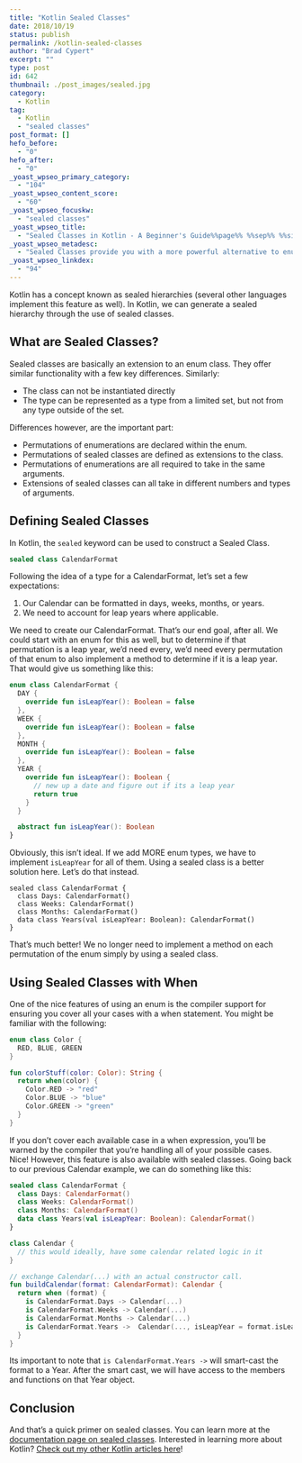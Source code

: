 ```yaml
---
title: "Kotlin Sealed Classes"
date: 2018/10/19
status: publish
permalink: /kotlin-sealed-classes
author: "Brad Cypert"
excerpt: ""
type: post
id: 642
thumbnail: ./post_images/sealed.jpg
category:
  - Kotlin
tag:
  - Kotlin
  - "sealed classes"
post_format: []
hefo_before:
  - "0"
hefo_after:
  - "0"
_yoast_wpseo_primary_category:
  - "104"
_yoast_wpseo_content_score:
  - "60"
_yoast_wpseo_focuskw:
  - "sealed classes"
_yoast_wpseo_title:
  - "Sealed Classes in Kotlin - A Beginner's Guide%%page%% %%sep%% %%sitename%%"
_yoast_wpseo_metadesc:
  - "Sealed Classes provide you with a more powerful alternative to enumerations in Kotlin. You can use sealed classes to help solve problems that enums wouldnt."
_yoast_wpseo_linkdex:
  - "94"
---
```


Kotlin has a concept known as sealed hierarchies (several other languages implement this feature as well). In Kotlin, we can generate a sealed hierarchy through the use of sealed classes.

## What are Sealed Classes?

Sealed classes are basically an extension to an enum class. They offer similar functionality with a few key differences. Similarly:

- The class can not be instantiated directly
- The type can be represented as a type from a limited set, but not from any type outside of the set.

Differences however, are the important part:

- Permutations of enumerations are declared within the enum.
- Permutations of sealed classes are defined as extensions to the class.
- Permutations of enumerations are all required to take in the same arguments.
- Extensions of sealed classes can all take in different numbers and types of arguments.

## Defining Sealed Classes

In Kotlin, the `sealed` keyword can be used to construct a Sealed Class.

```kotlin
sealed class CalendarFormat
```

Following the idea of a type for a CalendarFormat, let’s set a few expectations:

1. Our Calendar can be formatted in days, weeks, months, or years.
2. We need to account for leap years where applicable.

We need to create our CalendarFormat. That’s our end goal, after all. We could start with an enum for this as well, but to determine if that permutation is a leap year, we’d need every, we’d need every permutation of that enum to also implement a method to determine if it is a leap year. That would give us something like this:

```kotlin
enum class CalendarFormat {
  DAY {
    override fun isLeapYear(): Boolean = false
  },
  WEEK {
    override fun isLeapYear(): Boolean = false
  },
  MONTH {
    override fun isLeapYear(): Boolean = false
  },
  YEAR {
    override fun isLeapYear(): Boolean {
      // new up a date and figure out if its a leap year
      return true
    }
  }

  abstract fun isLeapYear(): Boolean
}

```

Obviously, this isn’t ideal. If we add MORE enum types, we have to implement `isLeapYear` for all of them. Using a sealed class is a better solution here. Let’s do that instead.

```
sealed class CalendarFormat {
  class Days: CalendarFormat()
  class Weeks: CalendarFormat()
  class Months: CalendarFormat()
  data class Years(val isLeapYear: Boolean): CalendarFormat()
}
```

That’s much better! We no longer need to implement a method on each permutation of the enum simply by using a sealed class.

## Using Sealed Classes with When

One of the nice features of using an enum is the compiler support for ensuring you cover all your cases with a when statement. You might be familiar with the following:

```kotlin
enum class Color {
  RED, BLUE, GREEN
}

fun colorStuff(color: Color): String {
  return when(color) {
    Color.RED -> "red"
    Color.BLUE -> "blue"
    Color.GREEN -> "green"
  }
}

```

If you don’t cover each available case in a when expression, you’ll be warned by the compiler that you’re handling all of your possible cases. Nice! However, this feature is also available with sealed classes. Going back to our previous Calendar example, we can do something like this:

```kotlin
sealed class CalendarFormat {
  class Days: CalendarFormat()
  class Weeks: CalendarFormat()
  class Months: CalendarFormat()
  data class Years(val isLeapYear: Boolean): CalendarFormat()
}

class Calendar {
  // this would ideally, have some calendar related logic in it
}

// exchange Calendar(...) with an actual constructor call.
fun buildCalendar(format: CalendarFormat): Calendar {
  return when (format) {
    is CalendarFormat.Days -> Calendar(...)
    is CalendarFormat.Weeks -> Calendar(...)
    is CalendarFormat.Months -> Calendar(...)
    is CalendarFormat.Years ->  Calendar(..., isLeapYear = format.isLeapYear)
  }
}
```

Its important to note that `is CalendarFormat.Years ->` will smart-cast the format to a Year. After the smart cast, we will have access to the members and functions on that Year object.

## Conclusion

And that’s a quick primer on sealed classes. You can learn more at the [documentation page on sealed classes](https://kotlinlang.org/docs/reference/sealed-classes.html). Interested in learning more about Kotlin? [Check out my other Kotlin articles here](http://www.bradcypert.com/category/kotlin/)!
